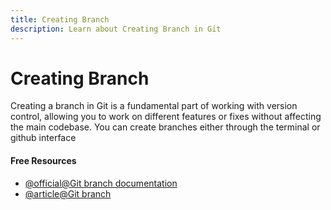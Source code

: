 ```yaml
---
title: Creating Branch
description: Learn about Creating Branch in Git
---
```


# Creating Branch

Creating a branch in Git is a fundamental part of working with version control, allowing you to work on different features or fixes without affecting the main codebase. You can create branches either through the terminal or github interface

#### Free Resources

- [@official@Git branch documentation](https://git-scm.com/docs/git-branch)
- [@article@Git branch](https://www.atlassian.com/git/tutorials/using-branches)
